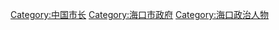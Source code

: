 [[Category:中国市长|Category:中国市长]]
[[Category:海口市政府|Category:海口市政府]]
[[Category:海口政治人物|Category:海口政治人物]]